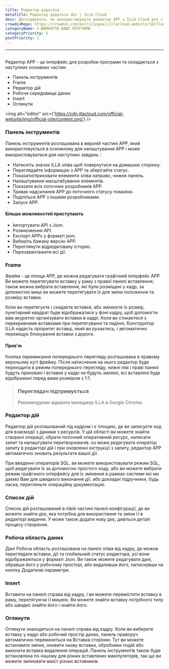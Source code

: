 ```yaml
---
title: Редактор додатків
metaTitle: Редактор додатків doc | ILLA Cloud
desc: Досліджувати, як використовувати редактор APP з ILLA Cloud для створення і налаштування ваших застосунків використовувати зручний інтерфейс
crowdinRepo: https://crowdin.com/multilingual/illacloud-website/161?languages=uk&filter=basic&value=0
categoryName: 🌀 ВИМКНУТИ ВАШІ ПРОГРАМИ
categoryPriority: 5
postPriority: 1
---
```


* * *

## <h2 hidden>Редактор додатків</h2>

Редактор APP - це інтерфейс для розробки програми та складається з наступних основних частин:

-   Панель інструментів
-   Frame
-   Редактор дій
-   Робоче середовище даних
-   Insert
-   Оглянути

<img alt="editor" src={'https://cdn.illacloud.com/official-website/img/official-site/content.png'} />

### Панель інструментів

Панель інструментів розташована в верхній частині APP, який використовується в основному для налаштування APP і може використовуватися для наступних завдань：

-   Натисніть значок ILLA зліва щоб повернутися на домашню сторінку.
-   Переглядайте інформацію з APP та зберігайте статус.
-   Показати/приховати елементи зліва направо, нижня панель.
-   Налаштування масштабування елементів.
-   Показати всіх поточних розробників APP.
-   Триває надсилання APP до поточного статусу помилки.
-   Поділіться APP з іншими розробниками.
-   Запуск APP.

#### Більше можливостей приступають

-   Імпортувати API з Json.
-   Розмноження API.
-   Експорт APPs у форматі json.
-   Виберіть бажану версію APP.
-   Переглянути відредаговану історію.
-   Перезавантажити всі дії.

[//]: # "[Image]"

### Frame

Фрейм - це площа APP, де можна редагувати графічний інтерфейс APP. Ви можете перетягувати вставку у раму з правої панелі вставлення; також можна вибрати вставлення, які були розміщені у кадр, за допомогою миші ви можете перетягувати їх для зміни положення та розміру вставки.

Коли ви перетягуєте і скидаєте вставки, або змінюєте їх розмір, пунктирний квадрат буде відображатися у фоні кадру, щоб допомогти вам акуратно організувати вставки в кадрі. Коли ви стикаєтеся з перекривними вставками при перетягуванні та падінні, Конструктор ILLA надасть пріоритет вставці, який ви рухаєтесь, і автоматично переміщує блокування вставки з дороги.

#### Прев'ю

Кнопка перемикання попереднього перегляду розташована в правому верхньому куті фрейму. Після натиснення на нього редактор буде переходити в режим попереднього перегляду, нижні ліві і праві панелі будуть приховані і вставки у кадрі не будуть змінені, всі вставлені буде відображені перед вами розміром з 1:1.

> ### Переглядач підтримується
>
> Рекомендуємо відкрити менеджер ILLA в Google Chrome.

### Редактор дій

Редактор дій розташований під кадром і є площею, де ви записуєте код для взаємодії з даними з ресурсів. У цій області ви можете знайти створені операції, обрати поточний оперативний ресурс, написати запит та налаштувати перетворювачів. ou може редагувати оператор запиту в редакторі дій і при оновленні інструкції з запиту, редактор APP автоматично оновить результати вашої дії.

При введенні операторів SQL, ви можете використовувати режим SQL, щоб редагувати їх за допомогою простого коду, або ви можете вибрати режим графічного інтерфейсу для їх змінення в рамках системи які ми даємо Вам для швидкого виконання дії. або докладні підручники, будь ласка, перегляньте операційну документацію.

### Список дій

Список дій розташований в лівій частині панелі конфігурації, де ви можете знайти дію, яка потрібна для використання та зміни її в редакторі видання. У може також додати нову дію, дивіться деталі процесу створення.

### Робоча область даних

Дані Робоча область розташована на панелі зліва від кадру, де можна переглядати вставки, дії та глобальний статус редактора, усі вони відображаються у форматі Json. Ви також можете редагувати дані, обравши його у робочому просторі, або видаливши його, натиснувши на кнопку Додаткові параметри.

### Insert

Вставити на панелі справа від кадру, і ви можете перемістити вставку в раму, перетягуючи її мишею. Ви можете знайти вставку потрібного типу або швидко знайти його і знайти його.

[//]: # "[Image]"

### Оглянути

Оглянути знаходиться на панелі справа від кадру. Коли ви виберете вставку у кадрі або робочий простір даних, панель праворуч автоматично перемкнеться на Вставка сторінки. Тут ви можете встановити змінні, оновити назву вставки, обробники подій або виконати вставка видалення операцій. Панель інструментів також буде встановлена по-іншому для різних вставлених маніпуляторів, так що ви можете змінювати вміст різних вставників.
